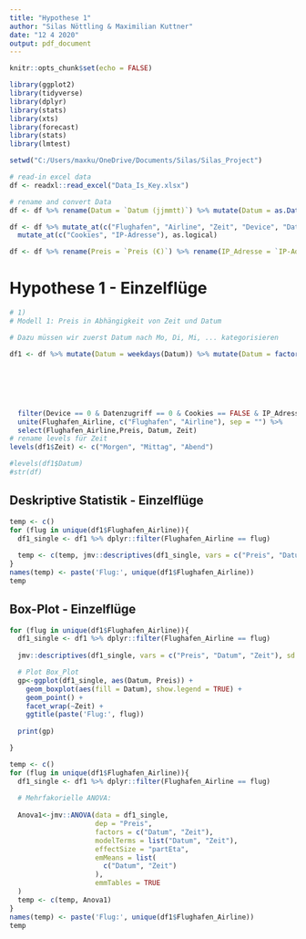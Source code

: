 ```yaml
---
title: "Hypothese 1"
author: "Silas Nöttling & Maximilian Kuttner"
date: "12 4 2020"
output: pdf_document
---
```


```r
knitr::opts_chunk$set(echo = FALSE)
```

```r
library(ggplot2)
library(tidyverse)
library(dplyr)
library(stats)
library(xts)
library(forecast)
library(stats)
library(lmtest)
```

```r
setwd("C:/Users/maxku/OneDrive/Documents/Silas/Silas_Project")
```

```r
# read-in excel data
df <- readxl::read_excel("Data_Is_Key.xlsx")
```

```r
# rename and convert Data
df <- df %>% rename(Datum = `Datum (jjmmtt)`) %>% mutate(Datum = as.Date(Datum, format = "%y%m%d"))

df <- df %>% mutate_at(c("Flughafen", "Airline", "Zeit", "Device", "Datenzugriff"), as.factor) %>% 
  mutate_at(c("Cookies", "IP-Adresse"), as.logical)

df <- df %>% rename(Preis = `Preis (€)`) %>% rename(IP_Adresse = `IP-Adresse`)


```

# Hypothese 1 - Einzelflüge
```r
# 1)
# Modell 1: Preis in Abhängigkeit von Zeit und Datum

# Dazu müssen wir zuerst Datum nach Mo, Di, Mi, ... kategorisieren

df1 <- df %>% mutate(Datum = weekdays(Datum)) %>% mutate(Datum = factor(Datum, levels = c("Montag",
                                                                                          "Dienstag",
                                                                                          "Mittwoch",
                                                                                          "Donnerstag",
                                                                                          "Freitag",
                                                                                          "Samstag",
                                                                                          "Sonntag"))) %>%
  filter(Device == 0 & Datenzugriff == 0 & Cookies == FALSE & IP_Adresse == FALSE) %>% 
  unite(Flughafen_Airline, c("Flughafen", "Airline"), sep = "") %>% 
  select(Flughafen_Airline,Preis, Datum, Zeit) 
# rename levels für Zeit
levels(df1$Zeit) <- c("Morgen", "Mittag", "Abend")

#levels(df1$Datum)
#str(df)
```

## Deskriptive Statistik - Einzelflüge
````r
temp <- c()
for (flug in unique(df1$Flughafen_Airline)){
  df1_single <- df1 %>% dplyr::filter(Flughafen_Airline == flug)
  
  temp <- c(temp, jmv::descriptives(df1_single, vars = c("Preis", "Datum", "Zeit"), sd = TRUE, missing = TRUE, freq = TRUE))
}
names(temp) <- paste('Flug:', unique(df1$Flughafen_Airline))
temp
````


## Box-Plot - Einzelflüge
````r

for (flug in unique(df1$Flughafen_Airline)){
  df1_single <- df1 %>% dplyr::filter(Flughafen_Airline == flug)
  
  jmv::descriptives(df1_single, vars = c("Preis", "Datum", "Zeit"), sd = TRUE, missing = TRUE, freq = TRUE)

  # Plot Box_Plot
  gp<-ggplot(df1_single, aes(Datum, Preis)) +
    geom_boxplot(aes(fill = Datum), show.legend = TRUE) +
    geom_point() +
    facet_wrap(~Zeit) +
    ggtitle(paste('Flug:', flug))
  
  print(gp)

}

````


````r
temp <- c()
for (flug in unique(df1$Flughafen_Airline)){
  df1_single <- df1 %>% dplyr::filter(Flughafen_Airline == flug)
  
  # Mehrfakorielle ANOVA:
  
  Anova1<-jmv::ANOVA(data = df1_single, 
                     dep = "Preis",
                     factors = c("Datum", "Zeit"),
                     modelTerms = list("Datum", "Zeit"),
                     effectSize = "partEta",
                     emMeans = list(
                       c("Datum", "Zeit")
                     ),
                     emmTables = TRUE
  )
  temp <- c(temp, Anova1)
}
names(temp) <- paste('Flug:', unique(df1$Flughafen_Airline))
temp
````
